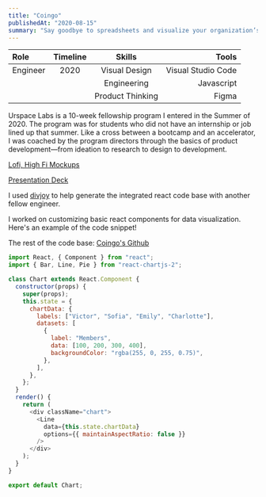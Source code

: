 ```yaml
---
title: "Coingo"
publishedAt: "2020-08-15"
summary: "Say goodbye to spreadsheets and visualize your organization’s finances all in one place."
---
```


| Role        | Timeline    | Skills           | Tools         |
| :---        |    :----:   |    :----:        |    ----:      |
| Engineer    | 2020        | Visual Design    | Visual Studio Code   |
|             |             | Engineering      | Javascript    |
|             |             | Product Thinking | Figma         |

Urspace Labs is a 10-week fellowship program I entered in the Summer of 2020. The program was for students who did not have an internship or job lined up that summer.
Like a cross between a bootcamp and an accelerator, I was coached by the program directors through the basics of product development—from ideation to research to design to development.

[Lofi, High Fi Mockups](https://www.figma.com/file/TalWOzSfKgpZnC0E9Cm6sN/Coingo?node-id=175%3A363)

[Presentation Deck](https://www.figma.com/file/lcFm0PxRnspf4hTAZ7Icbm/Demo-Presentation?node-id=0%3A1)

I used [divjoy](https://divjoy.com/) to help generate the integrated react code base with another fellow engineer.

I worked on customizing basic react components for data visualization. Here's an example of the code snippet!

The rest of the code base: [Coingo's Github](https://github.com/cv-es/coingo)

```javascript:Chart.js
import React, { Component } from "react";
import { Bar, Line, Pie } from "react-chartjs-2";

class Chart extends React.Component {
  constructor(props) {
    super(props);
    this.state = {
      chartData: {
        labels: ["Victor", "Sofia", "Emily", "Charlotte"],
        datasets: [
          {
            label: "Members",
            data: [100, 200, 300, 400],
            backgroundColor: "rgba(255, 0, 255, 0.75)",
          },
        ],
      },
    };
  }
  render() {
    return (
      <div className="chart">
        <Line
          data={this.state.chartData}
          options={{ maintainAspectRatio: false }}
        />
      </div>
    );
  }
}

export default Chart;
```
